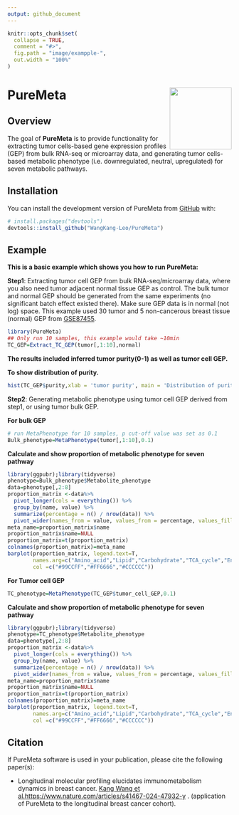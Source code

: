 ```yaml
---
output: github_document
---
```


<!-- README.md is generated from README.Rmd. Please edit that file -->

```r
knitr::opts_chunk$set(
  collapse = TRUE,
  comment = "#>",
  fig.path = "image/exampple-",
  out.width = "100%"
)
```

# PureMeta <img src='image/PureMeta_logo.jpg' align="right" height="139" /></a>


<!-- badges: start -->
<!-- badges: end -->

## Overview

The goal of **PureMeta** is to provide functionality for extracting tumor cells-based gene expression profiles (GEP) from bulk RNA-seq or microarray data, and generating tumor cells-based metabolic phenotype (i.e. downregulated, neutral, upregulated) for seven metabolic pathways.


## Installation

You can install the development version of PureMeta from [GitHub](https://github.com/) with:

``` r
# install.packages("devtools")
devtools::install_github("WangKang-Leo/PureMeta")
```

## Example

**This is a basic example which shows you how to run PureMeta:**

**Step1**: Extracting tumor cell GEP from bulk RNA-seq/microarray data, where you also need tumor adjacent normal tissue GEP as control. The bulk tumor and normal GEP should be generated from the same experiments (no significant batch effect existed there). Make sure GEP data is in normal (not log) space. This example used 30 tumor and 5 non-cancerous breast tissue (normal) GEP from [GSE87455](https://www.ncbi.nlm.nih.gov/geo/query/acc.cgi?acc=GSE87455).

```r
library(PureMeta)
## Only run 10 samples, this example would take ~10min
TC_GEP=Extract_TC_GEP(tumor[,1:10],normal) 
```
**The results included inferred tumor purity(0-1) as well as tumor cell GEP.**

**To show distribution of purity.**
```r
hist(TC_GEP$purity,xlab = 'tumor purity', main = 'Distribution of purity derived from PureMeta')
```

**Step2**: Generating metabolic phenotype using tumor cell GEP derived from step1, or using tumor bulk GEP.

**For bulk GEP**
```r
# run MetaPhenotype for 10 samples, p cut-off value was set as 0.1
Bulk_phenotype=MetaPhenotype(tumor[,1:10],0.1)
```
**Calculate and show proportion of metabolic phenotype for seven pathway**
```r
library(ggpubr);library(tidyverse)
phenotype=Bulk_phenotype$Metabolite_phenotype
data=phenotype[,2:8]
proportion_matrix <-data%>%
  pivot_longer(cols = everything()) %>%
  group_by(name, value) %>%
  summarize(percentage = n() / nrow(data)) %>%
  pivot_wider(names_from = value, values_from = percentage, values_fill = 0)
meta_name=proportion_matrix$name
proportion_matrix$name=NULL
proportion_matrix=t(proportion_matrix)
colnames(proportion_matrix)=meta_name
barplot(proportion_matrix, legend.text=T,
        names.arg=c("Amino_acid","Lipid","Carbohydrate","TCA_cycle","Energy","Nucleotide","Vitamin"),
        col =c("#99CCFF","#FF6666","#CCCCCC"))
```

**For Tumor cell GEP**
```r
TC_phenotype=MetaPhenotype(TC_GEP$tumor_cell_GEP,0.1)
```

**Calculate and show proportion of metabolic phenotype for seven pathway**
```r
library(ggpubr);library(tidyverse)
phenotype=TC_phenotype$Metabolite_phenotype
data=phenotype[,2:8]
proportion_matrix <-data%>%
  pivot_longer(cols = everything()) %>%
  group_by(name, value) %>%
  summarize(percentage = n() / nrow(data)) %>%
  pivot_wider(names_from = value, values_from = percentage, values_fill = 0)
meta_name=proportion_matrix$name
proportion_matrix$name=NULL
proportion_matrix=t(proportion_matrix)
colnames(proportion_matrix)=meta_name
barplot(proportion_matrix, legend.text=T,
        names.arg=c("Amino_acid","Lipid","Carbohydrate","TCA_cycle","Energy","Nucleotide","Vitamin"),
        col =c("#99CCFF","#FF6666","#CCCCCC"))
```

## Citation

If PureMeta software is used in your publication, please cite the following paper(s): 

* Longitudinal molecular profiling elucidates immunometabolism dynamics in breast cancer. [Kang Wang et al.https://www.nature.com/articles/s41467-024-47932-y]() . (application of PureMeta to the longitudinal breast cancer cohort).



